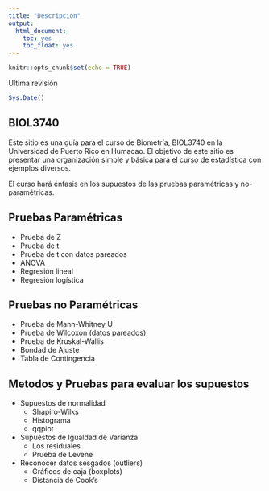 ```yaml
---
title: "Descripción"
output: 
  html_document:
    toc: yes
    toc_float: yes
---
```


```r
knitr::opts_chunk$set(echo = TRUE)
```


Ultima revisión
```r

Sys.Date()
```

## BIOL3740
Este sitio es una guía para el curso de Biometría, BIOL3740 en la Universidad de Puerto Rico en Humacao.  El objetivo de este sitio es presentar una organización simple y básica para el curso de estadística con ejemplos diversos. 

El curso hará énfasis en los supuestos de las pruebas paramétricas y no-paramétricas. 

## Pruebas Paramétricas

  * Prueba de Z
  * Prueba de t
  * Prueba de t con datos pareados
  * ANOVA
  * Regresión lineal
  * Regresión logística
  
## Pruebas no Paramétricas

  * Prueba de Mann-Whitney U
  * Prueba de Wilcoxon (datos pareados)
  * Prueba de Kruskal-Wallis
  * Bondad de Ajuste
  * Tabla de Contingencia
  
## Metodos y Pruebas para evaluar los supuestos

   * Supuestos de normalidad
      + Shapiro-Wilks
      + Histograma
      + qqplot
      
   * Supuestos de Igualdad de Varianza
      + Los residuales
      + Prueba de Levene
      
   * Reconocer datos sesgados (outliers)
      + Gráficos de caja (boxplots)
      + Distancia de Cook's
      

   

